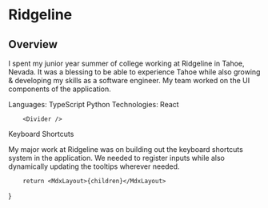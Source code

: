 

# Ridgeline 

## Overview 

I spent my junior year summer of college working at Ridgeline in Tahoe, Nevada. It was a blessing 
to be able to experience Tahoe while also growing & developing my skills as a software engineer. 
My team worked on the UI components of the application.



<Box py={4} >
        <Text size="sm" as="b">
          Languages:
        <Badge>TypeScript</Badge>
        <Badge>Python</Badge>
        </Text>
        <Text size="sm" as="b">
          Technologies:
        <Badge>React</Badge>
        </Text>
</Box>

        <Divider />

<Text pt={2} variant="section-subtitle"> Keyboard Shortcuts </Text>

My major work at Ridgeline was on building out the keyboard shortcuts system in the application. 
We needed to register inputs while also dynamically updating the tooltips wherever needed.

        return <MdxLayout>{children}</MdxLayout>
}
